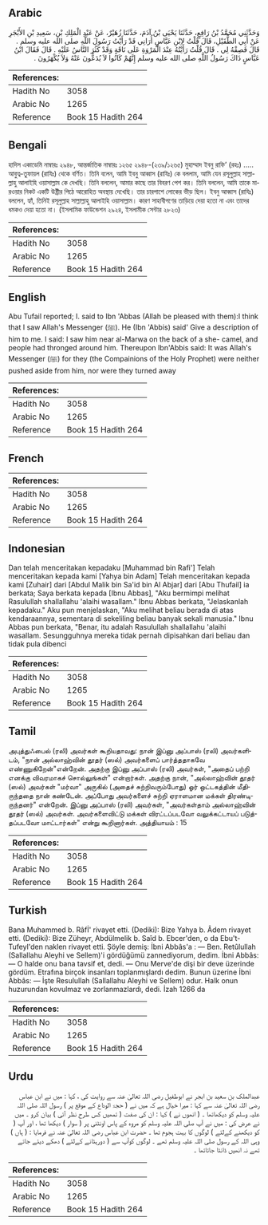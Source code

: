 ## Arabic


<div dir="rtl" lang="ar" style={{fontSize:'larger',backgroundColor:'#f8f9fa',padding:20}}>
وَحَدَّثَنِي مُحَمَّدُ بْنُ رَافِعٍ، حَدَّثَنَا يَحْيَى بْنُ آدَمَ، حَدَّثَنَا زُهَيْرٌ، عَنْ عَبْدِ الْمَلِكِ بْنِ، سَعِيدِ بْنِ الأَبْجَرِ عَنْ أَبِي الطُّفَيْلِ، قَالَ قُلْتُ لاِبْنِ عَبَّاسٍ أُرَانِي قَدْ رَأَيْتُ رَسُولَ اللَّهِ صلى الله عليه وسلم ‏.‏ قَالَ فَصِفْهُ لِي ‏.‏ قَالَ قُلْتُ رَأَيْتُهُ عِنْدَ الْمَرْوَةِ عَلَى نَاقَةٍ وَقَدْ كَثُرَ النَّاسُ عَلَيْهِ ‏.‏ قَالَ فَقَالَ ابْنُ عَبَّاسٍ ذَاكَ رَسُولُ اللَّهِ صلى الله عليه وسلم إِنَّهُمْ كَانُوا لاَ يُدَعُّونَ عَنْهُ وَلاَ يُكْهَرُونَ ‏.‏
</div>
<div style={{backgroundColor:'#f8f9fa',padding:20, marginBottom: 10}}><table> <thead> <tr> <th>References:</th> <th></th> </tr> </thead> <tbody><tr><td>Hadith No</td><td>3058</td></tr><tr><td>Arabic No</td><td>1265</td></tr><tr><td>Reference</td><td>Book 15 Hadith 264</td></tr></tbody></table></div>

## Bengali


<div dir="ltr" lang="bn" style={{fontSize:'larger',backgroundColor:'#f8f9fa',padding:20}}>
হাদিস একাডেমি নাম্বারঃ ২৯৪৮, আন্তর্জাতিক নাম্বারঃ ১২৬৫ ২৯৪৮-(২৩৯/১২৬৫) মুহাম্মাদ ইবনু রাফি’ (রহঃ) ..... আবুত্ব-তুফায়ল (রাযিঃ) থেকে বর্ণিত। তিনি বলেন, আমি ইবনু আব্বাস (রাযিঃ) কে বললাম, আমি যেন রসূলুল্লাহ সাল্লাল্লাহু আলাইহি ওয়াসাল্লাম কে দেখছি। তিনি বললেন, আমার কাছে তার বিবরণ পেশ কর। তিনি বললেন, আমি তাকে মারওয়ার নিকট একটি উষ্ট্রীর পিঠে আরোহিত অবস্থায় দেখেছি। তার চারপাশে লোকের ভীড় ছিল। ইবনু আব্বাস (রাযিঃ) বললেন, হ্যাঁ, তিনিই রসূলুল্লাহ সাল্লাল্লাহু আলাইহি ওয়াসাল্লাম। কারণ সাহাবীগণের তাড়িয়ে দেয়া হতো না এবং তাদের ধমকও দেয়া হতো না। (ইসলামিক ফাউন্ডেশন ২৯২৪, ইসলামীক সেন্টার ২৮২৩)
</div>
<div style={{backgroundColor:'#f8f9fa',padding:20, marginBottom: 10}}><table> <thead> <tr> <th>References:</th> <th></th> </tr> </thead> <tbody><tr><td>Hadith No</td><td>3058</td></tr><tr><td>Arabic No</td><td>1265</td></tr><tr><td>Reference</td><td>Book 15 Hadith 264</td></tr></tbody></table></div>

## English


<div dir="ltr" lang="en" style={{fontSize:'larger',backgroundColor:'#f8f9fa',padding:20}}>
Abu Tufail reported; I. said to Ibn 'Abbas (Allah be pleased with them):I think that I saw Allah's Messenger (ﷺ). He (Ibn 'Abbis) said' Give a description of him to me. I said: I saw him near al-Marwa on the back of a she- camel, and people had thronged around him. Thereupon Ibn'Abbis said: It was Allah's Messenger (ﷺ) for they (the Compainions of the Holy Prophet) were neither pushed aside from him, nor were they turned away
</div>
<div style={{backgroundColor:'#f8f9fa',padding:20, marginBottom: 10}}><table> <thead> <tr> <th>References:</th> <th></th> </tr> </thead> <tbody><tr><td>Hadith No</td><td>3058</td></tr><tr><td>Arabic No</td><td>1265</td></tr><tr><td>Reference</td><td>Book 15 Hadith 264</td></tr></tbody></table></div>

## French


<div dir="ltr" lang="fr" style={{fontSize:'larger',backgroundColor:'#f8f9fa',padding:20}}>

</div>
<div style={{backgroundColor:'#f8f9fa',padding:20, marginBottom: 10}}><table> <thead> <tr> <th>References:</th> <th></th> </tr> </thead> <tbody><tr><td>Hadith No</td><td>3058</td></tr><tr><td>Arabic No</td><td>1265</td></tr><tr><td>Reference</td><td>Book 15 Hadith 264</td></tr></tbody></table></div>

## Indonesian


<div dir="ltr" lang="id" style={{fontSize:'larger',backgroundColor:'#f8f9fa',padding:20}}>
Dan telah menceritakan kepadaku [Muhammad bin Rafi'] Telah menceritakan kepada kami [Yahya bin Adam] Telah menceritakan kepada kami [Zuhair] dari [Abdul Malik bin Sa'id bin Al Abjar] dari [Abu Thufail] ia berkata; Saya berkata kepada [Ibnu Abbas], "Aku bermimpi melihat Rasulullah shallallahu 'alaihi wasallam." Ibnu Abbas berkata, "Jelaskanlah kepadaku." Aku pun menjelaskan, "Aku melihat beliau berada di atas kendaraannya, sementara di sekeliling beliau banyak sekali manusia." Ibnu Abbas pun berkata, "Benar, itu adalah Rasulullah shallallahu 'alaihi wasallam. Sesungguhnya mereka tidak pernah dipisahkan dari beliau dan tidak pula dibenci
</div>
<div style={{backgroundColor:'#f8f9fa',padding:20, marginBottom: 10}}><table> <thead> <tr> <th>References:</th> <th></th> </tr> </thead> <tbody><tr><td>Hadith No</td><td>3058</td></tr><tr><td>Arabic No</td><td>1265</td></tr><tr><td>Reference</td><td>Book 15 Hadith 264</td></tr></tbody></table></div>

## Tamil


<div dir="ltr" lang="ta" style={{fontSize:'larger',backgroundColor:'#f8f9fa',padding:20}}>
அபுத்துஃபைல் (ரலி) அவர்கள் கூறியதாவது: நான் இப்னு அப்பாஸ் (ரலி) அவர்களிடம், "நான் அல்லாஹ்வின் தூதர் (ஸல்) அவர்களைப் பார்த்ததாகவே எண்ணுகிறேன்"என்றேன். அதற்கு இப்னு அப்பாஸ் (ரலி) அவர்கள், "அதைப் பற்றி எனக்கு விவரமாகச் சொல்லுங்கள்" என்றார்கள். அதற்கு நான், "அல்லாஹ்வின் தூதர் (ஸல்) அவர்கள் "மர்வா" அருகில் (அதைச் சுற்றிவரும்போது) ஓர் ஒட்டகத்தின் மீதிருந்ததை நான் கண்டேன். அப்போது அவர்களைச் சுற்றி ஏராளமான மக்கள் திரண்டிருந்தனர்" என்றேன். இப்னு அப்பாஸ் (ரலி) அவர்கள், "அவர்கள்தாம் அல்லாஹ்வின் தூதர் (ஸல்) அவர்கள். அவர்களைவிட்டு மக்கள் விரட்டப்படவோ வலுக்கட்டாயப் படுத்தப்படவோ மாட்டார்கள்" என்று கூறினார்கள். அத்தியாயம் : 15
</div>
<div style={{backgroundColor:'#f8f9fa',padding:20, marginBottom: 10}}><table> <thead> <tr> <th>References:</th> <th></th> </tr> </thead> <tbody><tr><td>Hadith No</td><td>3058</td></tr><tr><td>Arabic No</td><td>1265</td></tr><tr><td>Reference</td><td>Book 15 Hadith 264</td></tr></tbody></table></div>

## Turkish


<div dir="ltr" lang="tr" style={{fontSize:'larger',backgroundColor:'#f8f9fa',padding:20}}>
Bana Muhammed b. Râfİ' rivayet etti. (Dediki): Bize Yahya b. Âdem rivayet etti. (Dediki): Bize Züheyr, Abdülmelik b. Saîd b. Ebcer'den, o da Ebu't-Tufeyl'den naklen rivayet etti. Şöyle demiş: İbni Abbâs'a : — Ben. Retûlullah (Sallallahu Aleyhi ve Sellem)'i gördüğümü zannediyorum, dedim. İbni Abbâs: — O halde onu bana tavsif et, dedi. — Onu Merve'de dişi bir deve üzerinde gördüm. Etrafına birçok insanları toplanmışlardı dedim. Bunun üzerine İbni Abbâs: — İşte Resulullah (Sallallahu Aleyhi ve Sellem) odur. Halk onun huzurundan kovulmaz ve zorlanmazlardı, dedi. İzah 1266 da
</div>
<div style={{backgroundColor:'#f8f9fa',padding:20, marginBottom: 10}}><table> <thead> <tr> <th>References:</th> <th></th> </tr> </thead> <tbody><tr><td>Hadith No</td><td>3058</td></tr><tr><td>Arabic No</td><td>1265</td></tr><tr><td>Reference</td><td>Book 15 Hadith 264</td></tr></tbody></table></div>

## Urdu


<div dir="rtl" lang="ur" style={{fontSize:'larger',backgroundColor:'#f8f9fa',padding:20}}>
عبدالملک بن سعید بن ابجر نے ابوطفیل رضی اللہ تعالیٰ عنہ سے روایت کی ، کہا : میں نے ابن عباس رضی اللہ تعالیٰ عنہ سے کہا : میرا خیال ہے کہ میں نے ( حجۃ الوداع کے موقع پر ) رسول اللہ صلی اللہ علیہ وسلم کو دیکھاتھا ۔ ( انھوں نے ) کہا : ان کی صفت ( تمھیں کس طرح نظر آئی ) بیان کرو ۔ میں نے عرض کی : میں نے آپ صلی اللہ علیہ وسلم کو مروہ کے پاس اونٹنی پر ( سوار ) دیکھا تھا ، اور آپ ( کو دیکھنے کےلئے ) لوگوں کا بہت ہجوم تھا ۔ حضرت ابن عباس رضی اللہ تعالیٰ عنہ نے فرمایا : ( ہاں ) وہی اللہ کے رسول صلی اللہ علیہ وسلم تھے ۔ لوگوں کوآپ سے ( دورہٹانے کےلئے ) دھکے دیئے جاتے تھے نہ انھیں ڈانٹا جاتاتھا ۔
</div>
<div style={{backgroundColor:'#f8f9fa',padding:20, marginBottom: 10}}><table> <thead> <tr> <th>References:</th> <th></th> </tr> </thead> <tbody><tr><td>Hadith No</td><td>3058</td></tr><tr><td>Arabic No</td><td>1265</td></tr><tr><td>Reference</td><td>Book 15 Hadith 264</td></tr></tbody></table></div>